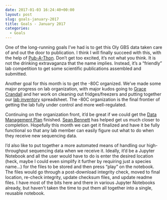 ```yaml
---
date: 2017-01-03 16:24:40+00:00
layout: post
slug: goals-january-2017
title: Goals - January 2017
categories:
  - Goals
---
```


One of the long-running goals I've had is to get this Oly GBS data taken care of and out the door to publication. I think I will finally succeed with this, with the help of [Pub-A-Thon](https://github.com/sr320/LabDocs/issues/400). Don't get too excited, it's not what you think. It is not the drinking extravaganza that the name implies. Instead, it's a "friendly" lab competition to get some scientific publications assembled and submitted.

Another goal for this month is to get the -80C organized. We've made some major progress on lab organization, with major kudos going to [Grace Crandall](https://genefish.wordpress.com/author/graceac9/) and her work on cleaning out fridges/freezers and putting together our [lab inventory](https://docs.google.com/spreadsheets/d/11RA_mlLB-3m_GySnTTuDazDdOi0bCxJu2VERuX9Qfx8/edit) spreadsheet. The -80C organization is the final frontier of getting the lab fully under control and more well-regulated.

Continuing on the organization front, it'd be great if we could get the [Data Management Plan](https://github.com/sr320/LabDocs/blob/master/DMPseq.md) finished. [Sean Bennett](https://genefish.wordpress.com/author/seanb80/) has helped get us much closer to completion. Hopefully this month we can get it finalized and have it be fully functional so that any lab member can easily figure out what to do when they receive new sequencing data.

I'd also like to put together a more automated means of handling our high-throughput sequencing data when we receive it. Ideally, it'd be a Jupyter Notebook and all the user would have to do is enter the desired location (heck, maybe I could even simplify it further by requiring just a species name...) for the files to be stored and then press "play" on the notebook. The files would go through a post-download integrity check, moved to final location, re-check integrity, update checksum files, and update readme files. I have most of the bits here and there in various Jupyter Notebooks already, but haven't taken the time to put them all together into a single, reusable notebook.
